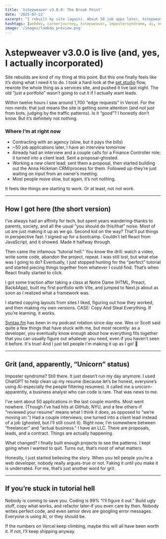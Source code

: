 ```yaml
---
title: 'λstepweaver v3.0.0: The Break Point'
date: '2025-07-22'
excerpt: "I rebuilt my site (again). About 50 job apps later, λstepweaver is now a real business-with clients, leads, and, apparently, a small wave of visitors. Here's what's different this time."
hashtags: [webdev, careerjourney, λstepweaver, impostersyndrome, ai, next.js]
image: '/images/lambda_preview.png'
---
```


# λstepweaver v3.0.0 is live (and, yes, I actually incorporated)

Site rebuilds are kind of my thing at this point. But this one finally feels like it’s doing what I need it to do. I took a hard look at the [set.studio](https://set.studio) flow, rewrote the whole thing as a services site, and pushed it live last night. The old “just a portfolio” wasn’t going to cut it if I actually want leads.

Within twelve hours I saw around 1,700 “edge requests” in Vercel. For the non-nerds: that just means the site is getting some attention (and not just from bots, judging by the traffic patterns). Is it “good”? I honestly don’t know. But it’s definitely not nothing.

### Where I’m at right now

- Contracting with an agency (slow, but it pays the bills)
- ~50 job applications later, I have an interview tomorrow
- Already had an interview and a couple calls for a Finance Controller role; it turned into a client lead. Sent a proposal-ghosted.
- Working a new client lead; sent them a proposal, then started building out the Anna Hickman CRM/process for them. Followed up-they’re just waiting on input from an owner’s meeting.
- Most people move slow, but again, it’s not nothing.

It feels like things are starting to work. Or at least, not _not_ work.

---

## How I got here (the short version)

I’ve always had an affinity for tech, but spent years wandering-thanks to parents, society, and all the usual “you should do this/that” noise. Most of us are just making it up as we go. Second kid on the way? That’ll put things in perspective fast. I signed up for a bootcamp. Couldn’t tell React from JavaScript, and it showed. Made it halfway through.

Then came the infamous “tutorial hell.” You know the drill: watch a video, write some code, abandon the project, repeat. I was still lost, but what else was I going to do? Eventually, I just stopped hunting for the “perfect” tutorial and started piecing things together from whatever I could find. That’s when React finally started to click.

I got some traction after taking a class at Notre Dame (HTML, Preact, Back4App), built my first portfolio with Vite, and jumped to Next.js about as soon as I realized what a framework was.

I started copying layouts from sites I liked, figuring out how they worked, and then making my own versions. CASE: Copy And Steal Everything. If you’re learning, it works.

[Syntax.fm](https://syntax.fm/) has been in my podcast rotation since day one. Wes or Scott said quite a few things that have stuck with me, but most recently: as a developer, you eventually know enough about how everything fits together that you can usually figure out whatever you need, even if you haven’t seen it before. It's true! And I just tell people I'm making it up as I go! 🤣

---

## Grit (and, apparently, “Unicorn” status)

Imposter syndrome? Still there. It just doesn’t run my day anymore. I used ChatGPT to help clean up my resume (because let’s be honest, everyone’s using AI-especially the people filtering resumes). It called me a unicorn-apparently, a business analyst who can code is rare. That was news to me.

I’ve sent about 50 applications in the last couple months. Most went nowhere. (Though I’ve had hits at GitHub, NYU, and a few others-if “reviewed your resume” means what I think it does, as opposed to “we’re moving on.”) Had a couple interviews; one turned into a client lead instead of a job (ghosted, but I’ll still count it). Right now, I’m somewhere between “freelancer” and “actual business.” I have an LLC. There are proposals, leads, and a contract. Things are actually happening.

What changed? I finally built enough projects to see the patterns. I kept going when I wanted to quit. Turns out, that’s most of what matters.

Honestly, I just started believing the story. When you tell people you’re a web developer, nobody really argues-true or not. Faking it until you make it is underrated. For me, that’s just another word for grit.

---

## If you’re stuck in tutorial hell

Nobody is coming to save you. Coding is 99% “I’ll figure it out.” Build ugly stuff, copy what works, and refactor later-if you even care by then. Nobody writes perfect code, and even senior devs are googling error messages. Everyone is using AI, or they should be.

If the numbers on Vercel keep climbing, maybe this will all have been worth it. If not, I’ll keep shipping anyway.
